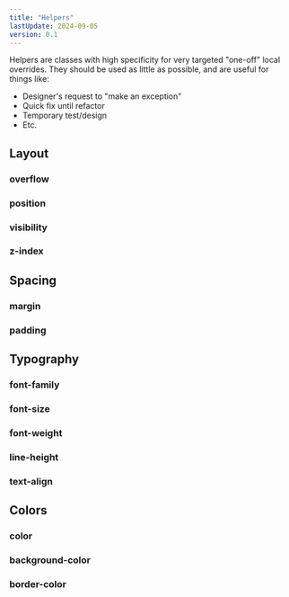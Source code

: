 ```yaml
---
title: "Helpers"
lastUpdate: 2024-09-05
version: 0.1
---
```


<section class="prose">
Helpers are classes with high specificity for very targeted "one-off" local overrides. They should be used as little as possible, and are useful for things like:

- Designer's request to "make an exception"
- Quick fix until refactor
- Temporary test/design
- Etc.

</section>

## Layout

### overflow

### position

### visibility

### z-index

## Spacing

### margin

### padding

## Typography

### font-family

### font-size

### font-weight

### line-height

### text-align

## Colors

### color

### background-color

### border-color
